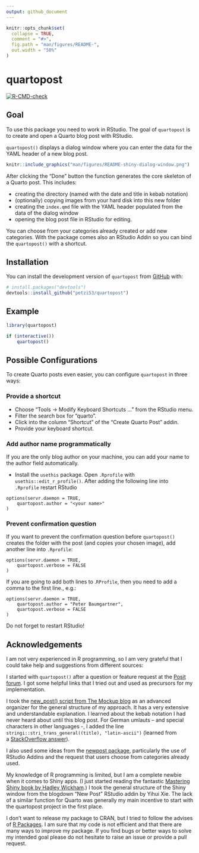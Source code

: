 ```yaml
---
output: github_document
---
```


```r
knitr::opts_chunk$set(
  collapse = TRUE,
  comment = "#>",
  fig.path = "man/figures/README-",
  out.width = "50%"
)
```

# quartopost

<!-- badges: start -->

[![R-CMD-check](https://github.com/petzi53/quartopost/actions/workflows/R-CMD-check.yaml/badge.svg)](https://github.com/petzi53/quartopost/actions/workflows/R-CMD-check.yaml)

<!-- badges: end -->

## Goal

To use this package you need to work in RStudio. The goal of
`quartopost` is to create and open a Quarto blog post with RStudio.

`quartopost()` displays a dialog window where you can enter the data for
the YAML header of a new blog post.

```r
knitr::include_graphics("man/figures/README-shiny-dialog-window.png")
```

After clicking the "Done" button the function generates the core
skeleton of a Quarto post. This includes:

-   creating the directory (named with the date and title in kebab
    notation)
-   (optionally) copying images from your hard disk into this new folder
-   creating the `index.qmd` file with the YAML header populated from
    the data of the dialog window
-   opening the blog post file in RStudio for editing.

You can choose from your categories already created or add new
categories. With the package comes also an RStudio Addin so you can bind
the `quartopost()` with a shortcut.

## Installation

You can install the development version of `quartopost` from
[GitHub](https://github.com/) with:

```r
# install.packages("devtools")
devtools::install_github("petzi53/quartopost")
```

## Example

```r
library(quartopost)

if (interactive()) 
    quartopost()
```

## Possible Configurations

To create Quarto posts even easier, you can configure `quartopost` in
three ways:

### Provide a shortcut

-   Choose "Tools -\> Modify Keyboard Shortcuts ..." from the RStudio
    menu.
-   Filter the search box for "quarto".
-   Click into the column "Shortcut" of the "Create Quarto Post" addin.
-   Provide your keyboard shortcut.

### Add author name programmatically

If you are the only blog author on your machine, you can add your name
to the author field automatically.

-   Install the `usethis` package. Open `.Rprofile` with
    `usethis::edit_r_profile()`. After adding the following line into
    `.Rprofile` restart RStudio

```         
options(servr.daemon = TRUE,
    quartopost.author = "<your name>" 
)
```

### Prevent confirmation question

If you want to prevent the confirmation question before `quartopost()`
creates the folder with the post (and copies your chosen image), add
another line into `.Rprofile`:

```         
options(servr.daemon = TRUE,
    quartopost.verbose = FALSE 
)
```

If you are going to add both lines to .`RProfile`, then you need to add
a comma to the first line., e.g.:

```         
options(servr.daemon = TRUE,
    quartopost.author = "Peter Baumgartner",
    quartopost.verbose = FALSE 
)
```

Do not forget to restart RStudio!

## Acknowledgements

I am not very experienced in R programming, so I am very grateful that I
could take help and suggestions from different sources:

I started with `quartopost()` after a question or feature request at
the [Posit
forum](https://community.rstudio.com/t/template-or-addin-for-new-posts-in-quarto-blog/164735/2).
I got some helpful links that I tried out and used as precursors for my
implementation.

I took the [new_post() script from The Mockup
blog](https://themockup.blog/posts/2022-11-08-use-r-to-generate-a-quarto-blogpost/) as
an advanced organizer for the general structure of my approach. It has a
very extensive and understandable explanation. I learned about the kebab
notation I had never heard about until this blog post. For German
umlauts -- and special characters in other languages -, I added the line
`stringi::stri_trans_general((title), "latin-ascii")` (learned from
a [StackOverflow answer](https://stackoverflow.com/a/38171652/7322615)).

I also used some ideas from the [newpost
package](https://github.com/smach/newpost/), particularly the use of
RStudio Addins and the request that users choose from categories already
used.

My knowledge of R programming is limited, but I am a complete newbie
when it comes to Shiny apps. (I just started reading the fantastic
[Mastering Shiny book by Hadley Wickham](https://mastering-shiny.org/).)
I took the general structure of the Shiny window from the blogdown "New
Post" RStudio addin by Yihui Xie. The lack of a similar function for
Quarto was generally my main incentive to start with the quartopost
project in the first place.

I don't want to release my package to CRAN, but I tried to follow the
advises of [R Packages](https://r-pkgs.org/). I am sure that my code is
not efficient and that there are many ways to improve my package. If you
find bugs or better ways to solve my intended goal please do not
hesitate to raise an issue or provide a pull request.
